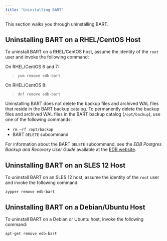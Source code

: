 ```yaml
---
title: "Uninstalling BART"
---
```


<div id="uninstallation" class="registered_link"></div>


This section walks you through uninstalling BART.

## Uninstalling BART on a RHEL/CentOS Host

To uninstall BART on a RHEL/CentOS host, assume the identity of the `root` user and invoke the following command:

On RHEL/CentOS 6 and 7:

> ``` text
> yum remove edb-bart
> ```

On RHEL/CentOS 8:

> ``` text
> dnf remove edb-bart
> ```

Uninstalling BART does not delete the backup files and archived WAL files that reside in the BART backup catalog. To permanently delete the backup files and archived WAL files in the BART backup catalog (`/opt/backup`), use one of the following commands:

-   `rm –rf /opt/backup`
-   BART `DELETE` subcommand

For information about the BART `DELETE` subcommand, see the *EDB Postgres Backup and Recovery User Guide* available at the [EDB website](https://www.enterprisedb.com/edb-docs/).

## Uninstalling BART on an SLES 12 Host

To uninstall BART on an SLES 12 host, assume the identity of the `root` user and invoke the following command:

``` text
zypper remove edb-bart
```

## Uninstalling BART on a Debian/Ubuntu Host

To uninstall BART on a Debian or Ubuntu host, invoke the following command:

``` text
apt-get remove edb-bart
```
